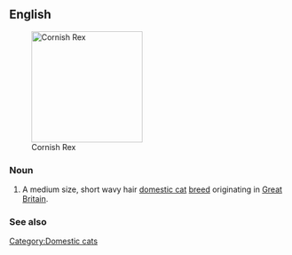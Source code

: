==English==
[[Image:CRX Casper.JPG|thumb|right|200px|Cornish Rex]]
===Noun===
{{en-noun|sg=[[Cornish]] [[Rex]]|es}}

# A medium size, short wavy hair [[domestic cat]] [[breed]] originating in [[Great Britain]].

===See also===
{{pedia}}
{{commonslite}}

[[Category:Domestic cats]]